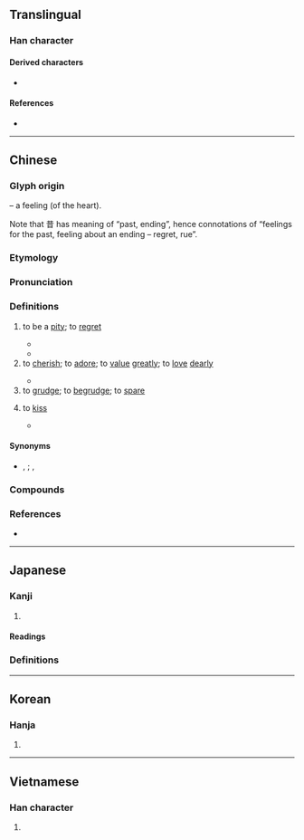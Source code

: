 {{character info}}
==Translingual==

===Han character===
{{Han char|rn=61|rad=心|as=08|sn=11|four=94061|canj=PTA|ids=⿰忄昔}}

====Derived characters====
* {{l|mul|[[𥧶]]}}

====References====
* {{Han ref|kx=0391.110|dkj=10814|dj=0725.230|hdz=42313.090|uh=60DC|ud=24796|bh=B1A4|bd=45476}}

----

==Chinese==
{{zh-forms|alt=錫-Cantonese:sek3,𡃶-Cantonese:sek3}}

===Glyph origin===
{{Han etym}}
{{Han compound|心|alt1=忄|t1=heart|昔|ls=psc|c1=s|c2=p}} – a feeling (of the heart).

Note that 昔 has meaning of “past, ending”, hence connotations of “feelings for the past, feeling about an ending – regret, rue”.

===Etymology===
{{rfe|zh}}

===Pronunciation===
{{zh-pron
|m=惜
|c=sik1,sek3
|c_note=sik1 - literary (all senses except “to kiss”); sek3 - vernacular (“to kiss; to cherish”)
|h=pfs=siak/sit;gd=xiag5/xid5
|h_note=Sixian: siak - vernacular; sit - literary
Meixian: xiag5 - vernacular; xid5 - literary
|md=sék
|mn=sioh/xm,zz,tw:sek/qz:siak
|mn_note=sioh - vernacular; sek/siak - literary
|mn-t=sioh4/siêh4
|mn-t_note=sioh4 - Shantou; siêh4 - Chaozhou
|w=
|mc=y
|oc=y
|cat=n,v
}}

===Definitions===
{{zh-hanzi}}

# to be a [[pity]]; to [[regret]]
#: {{zh-x|痛惜|to deeply regret}}
#* {{zh-x|子 謂 ^顏 ^淵 曰：「惜 乎！吾 見 其 進 也，吾 未 見 其 止 也！」|Speaking of Yan Yuan['s death], the Master said, "'''The pity of it'''! I saw him go on, but I never saw him stop!"|ref=Lunyu}}
#* {{zh-x|子 與 我 衣，我 活 也。我 與 子 衣，子 活 也。我，國士 也，為 天下 惜 死。子，不肖 人 也，不足 愛 也。子 與 我 子 之 衣。|If you give me your clothes, I will live. If I give you my clothes, you will live. I am a distinguished man of state, and it would '''be a pity''' if I died for the sake of the empire. As for you, you are an unworthy person and are not worth begrudging. You should give me your clothes.|ref=Lvshi Chunqiu}}
# to [[cherish]]; to [[adore]]; to [[value]] [[greatly]]; to [[love]] [[dearly]]
#: {{zh-x|珍惜|to treasure}}
#: {{zh-x|我 阿哥 好 惜{sek3} 佢 個 女{neoi5-2} 㗎。|My elder brother '''loves''' his daughter dearly.|C}}
#: {{zh-x|惜{sek3} 住 嚟 用||C}}
#* {{zh-x|@'''錫''' 嗮 你　你 乖乖 地{dei6-2} 我 實行 @'''錫''' 嗮 你||C|ref={{lw|zh|許冠傑}} ({{w|Samuel Hui}}), {{lang|zh|錫嗮你}}}}
# to [[grudge]]; to [[begrudge]]; to [[spare]]
# {{lb|zh|Cantonese}} to [[kiss]]
#: {{zh-x|媽{maa1-4}媽 惜{sek3} 咗 B{bi4}B{bi1} 一 啖。|The mother gave the baby a '''kiss'''.|C}}
#* {{zh-x|門牙 和 紅唇 做 美夢　每次 你 輕{hing1}輕{hing1} 的 親 我（@'''錫''' 啖 先 囉{lo1}　唔）|Incisors and ruddy lips are dreaming good dreams every time you kiss me lightly (give me a '''kiss''', mmm...)|C|ref='''1986''', {{lw|zh|林姍姍}}, {{lang|zh|連鎖反應}}}}

====Synonyms====
{{zh-dial|疼-2}}
{{zh-dial|吻}}
* {{sense|kiss}} {{zh-l|親嘴}}, {{zh-l|接吻}}; {{q|Min Nan}} {{zh-l|*相唚}}, {{zh-l|*唚喙}}

===Compounds===
{{zh-der|惜玉憐香|在所不惜|惜孤念寡|不惜|愛日惜力|惜身|惜老憐貧|惜恐|惜香憐玉|愛惜|惺惺相惜|惜別會|惜字|惜售|惜力|惜別|惜分陰|惋惜|悵惜|惜指失掌|惜陰|吝惜|惜福|可惜|愛惜羽毛|惜玉|寶惜|惜墨法|惜墨如金|憐孤惜寡|疼惜|拍惜|憐惜|痛惜|棄之可惜|矜惜|憐香惜玉|憐貧惜老|珍惜|死不足惜|歎惜|自惜羽毛|體惜|閔惜|顧惜|軫惜|得人惜|惜命命|惜囝|惜皮|惜花連盆|惜面皮|不足惜|作惜|保惜|傷惜|哀惜|嗟惜|嘆惜|完惜|寵惜|將惜|弔惜|怨惜|怯惜|悲惜|悼惜|惜傷|惜千千|惜名|惜吝|惜字如金|惜客好義|惜寸陰|惜恨|惜惋|惜惜|惜愛|惜春|惜春御史|惜春鳥|惜景|惜死|惜氣|惜生|惜疼|惜誓|惜護|惜閔|愍惜|愧惜|愾惜|慎惜|慨惜|憫惜|憾惜|懊惜|戀惜|撫惜|敏惜|暗惜|歉惜|省惜|祕惜|禹惜寸陰|苟惜|苦惜|計惜|謹惜|護惜|貪惜|貴惜|輕憐疼惜|輕憐痛惜|輕憐重惜|追惜|遺惜|重惜|閟惜|靳惜}}

===References===
* {{thcwd|7255}}

----

==Japanese==

===Kanji===
{{ja-kanji|grade=c|rs=心08}}

# {{l|en|pity}}

====Readings====
{{ja-readings
|goon=しゃく
|kanon=せき
|kun=お-し.い, お-しむ
}}

===Definitions===
{{ja-kanjitab|yomi=irr|あたら}}
{{ja-see|可惜}}

----

==Korean==

===Hanja===
{{ko-hanja|hangeul=석|eumhun=|rv=seok|mr=sŏk|y=sek}}

# {{rfdef|ko|sort=心08}}

----

==Vietnamese==

===Han character===
{{vi-readings|reading=tiếc, tích|rs=心08}}

# {{rfdef|vi|sort=心08}}
